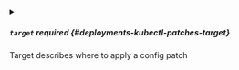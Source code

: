


<details className="config-field" data-expandable="true">
<summary>

##### `target` <span className="config-field-required" data-required="false">required</span> <span className="config-field-type"></span> <span className="config-field-default"></span> <span className="config-field-enum"></span> {#deployments-kubectl-patches-target}

Target describes where to apply a config patch

</summary>

<PartialTargetreference />


</details>


<PartialOp />


<PartialPath />


<PartialValue />
